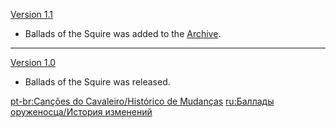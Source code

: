 {{Change History/Header}}
[[Version 1.1]]
*Ballads of the Squire was added to the [[Archive]].
----
[[Version 1.0]]
*Ballads of the Squire was released.
<noinclude>


[[pt-br:Canções do Cavaleiro/Histórico de Mudanças]]
[[ru:Баллады оруженосца/История изменений]]
</noinclude>